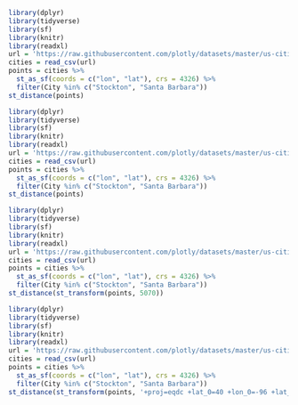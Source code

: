 ```r
library(dplyr)
library(tidyverse)
library(sf)
library(knitr)
library(readxl)
url = 'https://raw.githubusercontent.com/plotly/datasets/master/us-cities-top-1k.csv'
cities = read_csv(url)
points = cities %>%
  st_as_sf(coords = c("lon", "lat"), crs = 4326) %>%
  filter(City %in% c("Stockton", "Santa Barbara")) 
st_distance(points)

```
```r
library(dplyr)
library(tidyverse)
library(sf)
library(knitr)
library(readxl)
url = 'https://raw.githubusercontent.com/plotly/datasets/master/us-cities-top-1k.csv'
cities = read_csv(url)
points = cities %>%
  st_as_sf(coords = c("lon", "lat"), crs = 4326) %>%
  filter(City %in% c("Stockton", "Santa Barbara")) 
st_distance(points)

```

```r
library(dplyr)
library(tidyverse)
library(sf)
library(knitr)
library(readxl)
url = 'https://raw.githubusercontent.com/plotly/datasets/master/us-cities-top-1k.csv'
cities = read_csv(url)
points = cities %>%
  st_as_sf(coords = c("lon", "lat"), crs = 4326) %>%
  filter(City %in% c("Stockton", "Santa Barbara")) 
st_distance(st_transform(points, 5070))

```
```r
library(dplyr)
library(tidyverse)
library(sf)
library(knitr)
library(readxl)
url = 'https://raw.githubusercontent.com/plotly/datasets/master/us-cities-top-1k.csv'
cities = read_csv(url)
points = cities %>%
  st_as_sf(coords = c("lon", "lat"), crs = 4326) %>%
  filter(City %in% c("Stockton", "Santa Barbara")) 
st_distance(st_transform(points, '+proj=eqdc +lat_0=40 +lon_0=-96 +lat_1=20 +lat_2=60 +x_0=0 +y_0=0 +datum=NAD83 +units=m +no_defs'))


```
